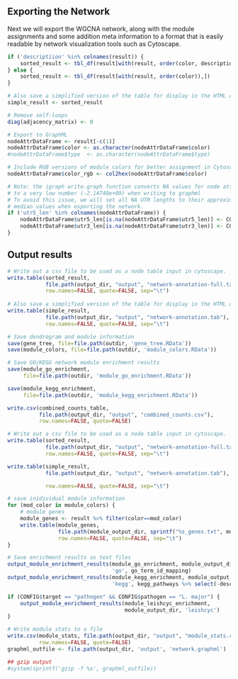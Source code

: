 Exporting the Network
---------------------

Next we will export the WGCNA network, along with the module assignments and
some addition meta information to a format that is easily readable by network
visualization tools such as Cytoscape.

```r
if ('descriptiion' %in% colnames(result)) {
    sorted_result <- tbl_df(result[with(result, order(color, description)),])
} else {
    sorted_result <- tbl_df(result[with(result, order(color)),])
}

# Also save a simplified version of the table for display in the HTML output
simple_result <- sorted_result
```

```r
# Remove self-loops
diag(adjacency_matrix) <- 0

# Export to GraphML
nodeAttrDataFrame <- result[-c(1)]
nodeAttrDataFrame$color <- as.character(nodeAttrDataFrame$color)
#nodeAttrDataFrame$type  <- as.character(nodeAttrDataFrame$type)

# Include RGB versions of module colors for better assignment in Cytoscape
nodeAttrDataFrame$color_rgb <- col2hex(nodeAttrDataFrame$color)

# Note: the igraph write.graph function converts NA values for node attributes
# to a very low number (-2.14748e+09) when writing to graphml
# To avoid this issue, we will set all NA UTR lengths to their approximate
# median values when exporting the network.
if ('utr5_len' %in% colnames(nodeAttrDataFrame)) {
	nodeAttrDataFrame$utr5_len[is.na(nodeAttrDataFrame$utr5_len)] <- CONFIG$default_5utr_length
	nodeAttrDataFrame$utr3_len[is.na(nodeAttrDataFrame$utr3_len)] <- CONFIG$default_3utr_length
}
```

Output results
--------------

```r
# Write out a csv file to be used as a node table input in cytoscape.                 
write.table(sorted_result,                                                            
            file.path(output_dir, "output", "network-annotation-full.tab"),           
            row.names=FALSE, quote=FALSE, sep="\t")                                   
                                                                                      
# Also save a simplified version of the table for display in the HTML output          
write.table(simple_result,                                                            
            file.path(output_dir, "output", "network-annotation.tab"),                
            row.names=FALSE, quote=FALSE, sep="\t")

# Save dendrogram and module information
save(gene_tree, file=file.path(outdir, 'gene_tree.RData'))
save(module_colors, file=file.path(outdir, 'module_colors.RData'))

# Save GO/KEGG network module enrichment results
save(module_go_enrichment, 
     file=file.path(outdir, 'module_go_enrichment.RData'))

save(module_kegg_enrichment,
     file=file.path(outdir, 'module_kegg_enrichment.RData'))

write.csv(combined_counts_table,
          file.path(output_dir, "output", "combined_counts.csv"),
          row.names=FALSE, quote=FALSE)

# Write out a csv file to be used as a node table input in cytoscape.
write.table(sorted_result,
            file.path(output_dir, "output", "network-annotation-full.tab"),
            row.names=FALSE, quote=FALSE, sep="\t")

write.table(simple_result,
            file.path(output_dir, "output", "network-annotation.tab"),

            row.names=FALSE, quote=FALSE, sep="\t")

# save inidividual module information
for (mod_color in module_colors) {
	# module genes
	module_genes <- result %>% filter(color==mod_color)
	write.table(module_genes,                                                            
				file.path(module_output_dir, sprintf("%s_genes.txt", mod_color)),                
				row.names=FALSE, quote=FALSE, sep="\t")
}

# Save enrichment results as text files
output_module_enrichment_results(module_go_enrichment, module_output_dir,
                                 'go', go_term_id_mapping)
output_module_enrichment_results(module_kegg_enrichment, module_output_dir,
                                 'kegg', kegg_pathways %>% select(-description))

if (CONFIG$target == "pathogen" && CONFIG$pathogen == "L. major") {
    output_module_enrichment_results(module_leishcyc_enrichment,
                                     module_output_dir, 'leishcyc')
}

# Write module stats to a file
write.csv(module_stats, file.path(output_dir, "output", "module_stats.csv"),
          row.names=FALSE, quote=FALSE) 
graphml_outfile <- file.path(output_dir, 'output', 'network.graphml')

## gzip output
#system(sprintf('gzip -f %s', graphml_outfile))
```
